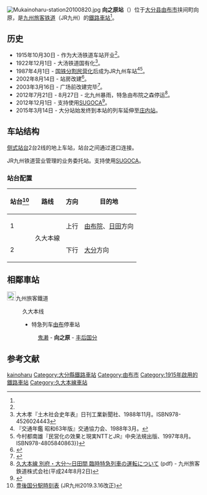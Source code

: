 {{日本車站資訊
|公司色 = red
|文字色 =
|站名 = 向之原站
|圖片 = Mukainoharu Station 20180331-1.jpg
|pxl = 240px
|圖片說明 = 站房（2018年3月31日）
|日文原名 = 向之原
|平假名 = むかいのはる
|羅馬拼音 = Mukainoharu
|電報略號 = ムカ
|車站編號 = 
|所在地 = [[大分县|大分县]][[由布市|由布市]]挟间町向原188-2<ref name="station">{{Cite web |url=http://www.jrkyushu.co.jp/railway/station/91203170_1601.html|title=JR九州：向之原駅 |publisher=九州旅客鉄道 |accessdate=2020-03-20|language=ja}}</ref>
|停站路線數 = 1
|所屬公司 = [[File:JR_logo_(kyushu).svg|23px]][[九州旅客铁道|九州旅客铁道]]（JR九州）
|所屬路線1 = {{Color|#36b558|■}}[[久大本线|久大本线]]
|距離1 = 127.7
|起點站1 = [[久留米站|久留米]]
|前一站1 = [[鬼濑站|鬼濑]]
|前一站距離1 = 3.1
|後一站距離1 = 4.0
|後一站1 = [[丰后国分站|丰后国分]]
|車站構造 = [[地上車站|地上車站]]<ref name="eki">{{Cite book |title =週刊 JR全駅・全車両基地 |publisher = 朝日新聞出版 |series=週刊朝日百科 |volume  =38号 大分駅・由布院駅・田主丸駅ほか |date =2013-05-12|page =22 }}</ref>
|月台配置 = 2台2线
|啟用年月日 = 1915年10月30日<ref name="hasama-town-history-1984-10">挾間町誌編集委員会 『挾間町誌』 挾間町誌刊行会、1984年10月。</ref>
|廢站年月日 =
|乘客人數 = 634
|上下車人次 = 
|統計年度 = 2018年
|備註 = 业务委托站<ref name="eki"/>
}}
[[File:Mukainoharu-station20100820.jpg|thumb]]
'''向之原站'''（{{jpn|j=向之原駅|hg=むかいのはるえき|rm=Mukainoharu eki|f=y}}）位于[[大分县|大分县]][[由布市|由布市]]挟间町向原，是[[九州旅客铁道|九州旅客铁道]]（JR九州）的[[鐵路車站|鐵路車站]]<ref name="station"/>。

== 历史 ==
* 1915年10月30日 - 作为大汤铁道车站开业<ref name="hasama-town-history-1984-10" />。
* 1922年12月1日 - 大汤铁道国有化<ref name="oki-civil-engineering-history-list-1988-11">大木孝『土木社会史年表』日刊工業新聞社、1988年11月。ISBN978-4526024443</ref>。
* 1987年4月1日 - [[国铁分割民营化|国铁分割民营化]]后成为JR九州车站<ref name="trafic-yearbook-1988">『交通年鑑 昭和63年版』交通協力会、1988年3月。</ref><ref name="privatization-ntt-jr-1997-8">今村都南雄『民営化の效果と現実NTTとJR』中央法規出版、1997年8月。ISBN978-4805840863}}</ref>。
* 2002年8月14日 - 站房改建<ref name="改建">{{Cite news|title=JR向之原新駅舎が完成|newspaper=大分合同新聞（朝刊）|publisher=大分合同新聞社|page=12|date=2002-08-14}}</ref>。
* 2003年3月16日 - 广场前改建完毕<ref name="广场">{{Cite news|title=向之原駅前に広場完成|newspaper=大分合同新聞（朝刊）|publisher=大分合同新聞社|page=12|date=2003-03-16}}</ref>。
* 2012年7月21日 - 8月27日 - 北九州暴雨，特急由布院之森停运<ref name=":0">[http://www.jrkyushu.co.jp/20120719_kyudaisen.pdf 久大本線 別府・大分～日田間 臨時特急列車の運転について] {{Wayback|url=http://www.jrkyushu.co.jp/20120719_kyudaisen.pdf |date=20120813035012 }}(pdf) - 九州旅客鉄道株式会社(平成24年8月2日)</ref>。
* 2012年12月1日 - 支持使用[[SUGOCA|SUGOCA]]<ref>{{Cite news |title=交通新聞 |publisher=交通新聞社 |page=1 |date=2012-12-04}}</ref>。
* 2015年3月14日 - 大分站始发终到本站的列车延伸至[[庄内站_(大分县)|庄内站]]。

== 车站结构 ==
[[侧式站台|侧式站台]]2台2线的地上车站，站台之间通过道口连接。

JR九州铁道营业管理的业务委托站。支持使用[[SUGOCA|SUGOCA]]。

=== 站台配置 ===
{| class="wikitable"
!站台<ref name="JRQ201903">[http://www.jrkyushu.co.jp/railway/station/pdf/timetable/2019/2019_bungokokubu_timetable.pdf 豊後国分駅時刻表] {{Wayback|url=http://www.jrkyushu.co.jp/railway/station/pdf/timetable/2019/2019_bungokokubu_timetable.pdf |date=20190608151719 }}(JR九州2019.3.16改正)</ref>!!路线!!方向!!目的地
|-
! 1
| rowspan="2"|{{Color|#36b558|■}}久大本線
| style="text-align:center" | 上行
|[[由布院站|由布院]]、[[日田站|日田]]方向
|-
! 2
| style="text-align:center" | 下行
|[[大分站|大分]]方向
|}

== 相鄰車站 ==
; [[File:JR_logo_(kyushu).svg|23px]]九州旅客鐵道
: {{Color|#36b558|■}} 久大本线
:* 特急列车[[由布号列车|由布]]停車站
:: [[鬼濑站|鬼濑]] - '''向之原''' - [[丰后国分站|丰后国分]]

== 参考文献 ==
{{Reflist}}

{{久大本线}}
{{DEFAULTSORT:Mukainoharu}}
[[Category:日本鐵路車站_Mu|kainoharu]]
[[Category:大分縣鐵路車站|Category:大分縣鐵路車站]]
[[Category:由布市|Category:由布市]]
[[Category:1915年啟用的鐵路車站|Category:1915年啟用的鐵路車站]]
[[Category:久大本線車站|Category:久大本線車站]]